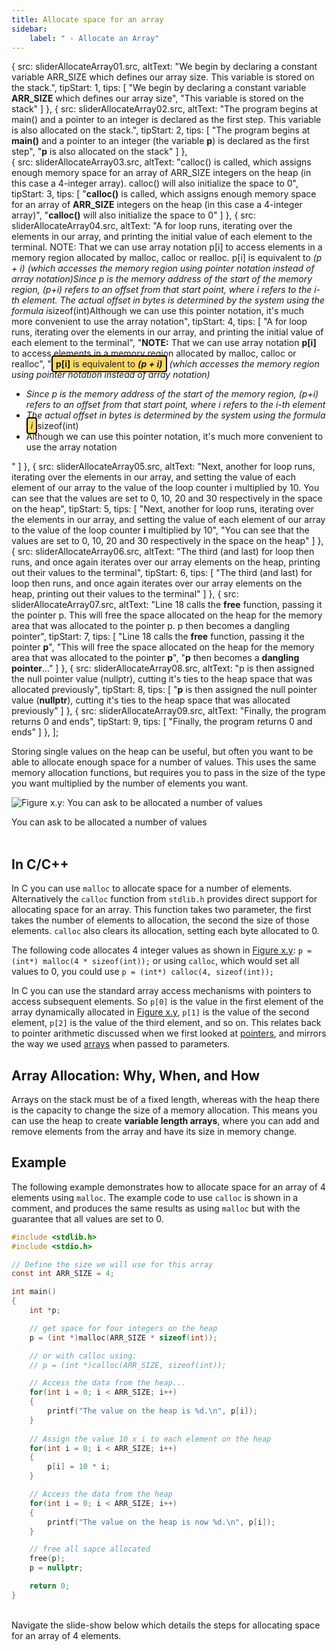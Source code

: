 ```yaml
---
title: Allocate space for an array
sidebar:
    label: " - Allocate an Array"
---
```





  {
    src: sliderAllocateArray01.src,
    altText: "We begin by declaring a constant variable ARR_SIZE which defines our array size. This variable is stored on the stack.",
    tipStart: 1,
    tips: [
      "We begin by declaring a constant variable <strong>ARR_SIZE</strong> which defines our array size",
      "This variable is stored on the stack"
    ]
  },
  {
    src: sliderAllocateArray02.src,
    altText: "The program begins at main() and a pointer to an integer is declared as the first step. This variable is also allocated on the stack.",
    tipStart: 2,
    tips: [
      "The program begins at <strong>main()</strong> and a pointer to an integer (the variable <strong>p</strong>) is declared as the first step",
      "<strong>p</strong> is also allocated on the stack"
    ]
  },  
  {
    src: sliderAllocateArray03.src,
    altText: "calloc() is called, which assigns enough memory space for an array of ARR_SIZE integers on the heap (in this case a 4-integer array). calloc() will also initialize the space to 0",
    tipStart: 3,
    tips: [
      "<strong>calloc()</strong> is called, which assigns enough memory space for an array of <strong>ARR_SIZE</strong> integers on the heap (in this case a 4-integer array)",
      "<strong>calloc()</strong> will also initialize the space to 0"
    ]
  },
  {
    src: sliderAllocateArray04.src,
    altText: "A for loop runs, iterating over the elements in our array, and printing the initial value of each element to the terminal. NOTE: That we can use array notation p[i] to access elements in a memory region allocated by malloc, calloc or realloc. p[i] is equivalent to *(p + i) (which accesses the memory region using pointer notation instead of array notation)Since p is the memory address of the start of the memory region, (p+i) refers to an offset from that start point, where i refers to the i-th element. The actual offset in bytes is determined by the system using the formula i*sizeof(int)Although we can use this pointer notation, it's much more convenient to use the array notation",
    tipStart: 4,
    tips: [
      "A for loop runs, iterating over the elements in our array, and printing the initial value of each element to the terminal",
      "<strong>NOTE:</strong> That we can use array notation <strong>p[i]</strong> to access elements in a memory region allocated by malloc, calloc or realloc",
      "<span style='border: 2px solid black; border-radius: 4px; background-color: #ffd966; padding-top: 3px; padding-bottom: 3px; padding-left: 5px; padding-right: 5px;margin-bottom: 2px; margin-top: 4px;'><strong>p[i]</strong> is equivalent to <strong>*(p + i)</strong></span> (which accesses the memory region using pointer notation instead of array notation)<ul><li>Since p is the memory address of the start of the memory region, (p+i) refers to an offset from that start point, where i refers to the i-th element</li><li>The actual offset in bytes is determined by the system using the formula <span style='border: 2px solid black; border-radius: 4px; background-color: #ffd966; padding-top: 3px; padding-bottom: 3px; padding-left: 5px; padding-right: 5px;margin-bottom: 4px;margin-top:4px;'>i*sizeof(int)</span></li><li>Although we can use this pointer notation, it's much more convenient to use the array notation</li></ul>"
    ]
  },
  {
    src: sliderAllocateArray05.src,
    altText: "Next, another for loop runs, iterating over the elements in our array, and setting the value of each element of our array to the value of the loop counter i multiplied by 10. You can see that the values are set to 0, 10, 20 and 30 respectively in the space on the heap",
    tipStart: 5,
    tips: [
      "Next, another for loop runs, iterating over the elements in our array, and setting the value of each element of our array to the value of the loop counter <strong>i</strong> multiplied by 10",
      "You can see that the values are set to 0, 10, 20 and 30 respectively in the space on the heap"
    ]
  },
  {
    src: sliderAllocateArray06.src,
    altText: "The third (and last) for loop then runs, and once again iterates over our array elements on the heap, printing out their values to the terminal",
    tipStart: 6,
    tips: [
      "The third (and last) for loop then runs, and once again iterates over our array elements on the heap, printing out their values to the terminal"
    ]
  },
  {
    src: sliderAllocateArray07.src,
    altText: "Line 18 calls the <strong>free</strong> function, passing it the pointer p. This will free the space allocated on the heap for the memory area that was allocated to the pointer p. p then becomes a dangling pointer",
    tipStart: 7,
    tips: [
      "Line 18 calls the <strong>free</strong> function, passing it the pointer <strong>p</strong>",
      "This will free the space allocated on the heap for the memory area that was allocated to the pointer <strong>p</strong>",
      "<strong>p</strong> then becomes a <strong>dangling pointer</strong>..."
    ]
  },
  {
    src: sliderAllocateArray08.src,
    altText: "p is then assigned the null pointer value (nullptr), cutting it's ties to the heap space that was allocated previously",
    tipStart: 8,
    tips: [
      "<strong>p</strong> is then assigned the null pointer value (<strong>nullptr</strong>), cutting it's ties to the heap space that was allocated previously"
    ]
  },
  {
    src: sliderAllocateArray09.src,
    altText: "Finally, the program returns 0 and ends",
    tipStart: 9,
    tips: [
      "Finally, the program returns 0 and ends"
    ]
  },
];

Storing single values on the heap can be useful, but often you want to be able to allocate enough space for a number of values. This uses the same memory allocation functions, but requires you to pass in the size of the type you want multiplied by the number of elements you want.

<a id="FigureArrayAllocateMemory"></a>

![Figure x.y: You can ask to be allocated a number of values](./images/array-allocate-memory.png "You can ask to be allocated a number of values")
<div class="caption">You can ask to be allocated a number of values</div><br/>

## In C/C++

In C you can use `malloc` to allocate space for a number of elements. Alternatively the `calloc` function from `stdlib.h` provides direct support for allocating space for an array. This function takes two parameter, the first takes the number of elements to allocation, the second the size of those elements. `calloc` also clears its allocation, setting each byte allocated to 0. 

The following code allocates 4 integer values as shown in [Figure x.y](#FigureArrayAllocateMemory): `p = (int*) malloc(4 * sizeof(int));` or using `calloc`, which would set all values to 0, you could use `p = (int*) calloc(4, sizeof(int));`

In C you can use the standard array access mechanisms with pointers to access subsequent elements. So `p[0]` is the value in the first element of the array dynamically allocated in [Figure x.y](#FigureArrayAllocateMemory), `p[1]` is the value of the second element, `p[2]` is the value of the third element, and so on. This relates back to pointer arithmetic discussed when we first looked at [pointers](../../../4-indirect-access/1-concepts/02-01-pointer-use), and mirrors the way we used [arrays](../../../5-working-with-multiples/1-concepts/00-05-array-params) when passed to parameters.

## Array Allocation: Why, When, and How

Arrays on the stack must be of a fixed length, whereas with the heap there is the capacity to change the size of a memory allocation. This means you can use the heap to create **variable length arrays**, where you can add and remove elements from the array and have its size in memory change.

## Example

The following example demonstrates how to allocate space for an array of 4 elements using `malloc`. The example code to use `calloc` is shown in a comment, and produces the same results as using `malloc` but with the guarantee that all values are set to 0.

```c
#include <stdlib.h>
#include <stdio.h>

// Define the size we will use for this array
const int ARR_SIZE = 4;

int main()
{
    int *p;

    // get space for four integers on the heap
    p = (int *)malloc(ARR_SIZE * sizeof(int));

    // or with calloc using:
    // p = (int *)calloc(ARR_SIZE, sizeof(int));

    // Access the data from the heap...
    for(int i = 0; i < ARR_SIZE; i++)
    {
        printf("The value on the heap is %d.\n", p[i]);
    }
    
    // Assign the value 10 x i to each element on the heap
    for(int i = 0; i < ARR_SIZE; i++)
    {
        p[i] = 10 * i;
    }

    // Access the data from the heap
    for(int i = 0; i < ARR_SIZE; i++)
    {
        printf("The value on the heap is now %d.\n", p[i]);
    }

    // free all sapce allocated
    free(p);
    p = nullptr;

    return 0;
}
```
<br/>
Navigate the slide-show below which details the steps for allocating space for an array of 4 elements.
<br/>
<MySwiper client:only height="" images={sliderAllocateArray}></MySwiper>